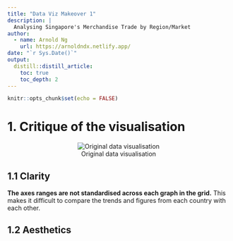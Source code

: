 ```yaml
---
title: "Data Viz Makeover 1"
description: |
  Analysing Singapore's Merchandise Trade by Region/Market
author:
  - name: Arnold Ng
    url: https://arnoldndx.netlify.app/
date: "`r Sys.Date()`"
output: 
  distill::distill_article:
    toc: true
    toc_depth: 2
---
```


```r
knitr::opts_chunk$set(echo = FALSE)
```

# 1. Critique of the visualisation

<center>

![Original data visualisation](figures/original_viz.png)

</center>

## 1.1 Clarity  
**The axes ranges are not standardised across each graph in the grid.** This makes it difficult to compare the trends and figures from each country with each other.  

## 1.2 Aesthetics




